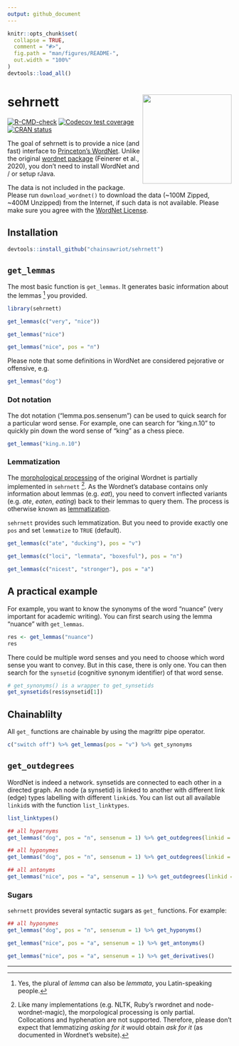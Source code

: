 ```yaml
---
output: github_document
---
```


<!-- README.md is generated from README.Rmd. Please edit that file -->

```r
knitr::opts_chunk$set(
  collapse = TRUE,
  comment = "#>",
  fig.path = "man/figures/README-",
  out.width = "100%"
)
devtools::load_all()
```

# sehrnett <img src="man/figures/sehrnett_logo.svg" align="right" height="200" />

<!-- badges: start -->
[![R-CMD-check](https://github.com/chainsawriot/sehrnett/workflows/R-CMD-check/badge.svg)](https://github.com/chainsawriot/sehrnett/actions)
[![Codecov test coverage](https://codecov.io/gh/chainsawriot/sehrnett/branch/master/graph/badge.svg)](https://app.codecov.io/gh/chainsawriot/sehrnett?branch=master)
[![CRAN status](https://www.r-pkg.org/badges/version/sehrnett)](https://CRAN.R-project.org/package=sehrnett)
<!-- badges: end -->

The goal of sehrnett is to provide a nice (and fast) interface to [Princeton's WordNet](https://wordnet.princeton.edu/). Unlike the original [wordnet package](https://cran.r-project.org/package=wordnet) (Feinerer et al., 2020), you don't need to install WordNet and / or setup rJava.

The data is not included in the package. Please run `download_wordnet()` to download the data (~100M Zipped, ~400M Unzipped) from the Internet, if such data is not available. Please make sure you agree with the [WordNet License](https://wordnet.princeton.edu/license-and-commercial-use).

## Installation

``` r
devtools::install_github("chainsawriot/sehrnett")
```

## `get_lemmas`

The most basic function is `get_lemmas`. It generates basic information about the lemmas [^1] you provided.

```r
library(sehrnett)
```

```r
get_lemmas(c("very", "nice"))
```

```r
get_lemmas("nice")
```

```r
get_lemmas("nice", pos = "n")
```

Please note that some definitions in WordNet are considered pejorative or offensive, e.g. 

```r
get_lemmas("dog")
```

### Dot notation

The dot notation ("lemma.pos.sensenum") can be used to quick search for a particular word sense. For example, one can search for "king.n.10" to quickly pin down the word sense of "king" as a chess piece.

```r
get_lemmas("king.n.10")
```

### Lemmatization

The [morphological processing](https://wordnet.princeton.edu/documentation/morphy7wn) of the original Wordnet is partially implemented in `sehrnett` [^2]. As the Wordnet's database contains only information about lemmas (e.g. *eat*), you need to convert inflected variants (e.g. *ate*, *eaten*, *eating*) back to their lemmas to query them. The process is otherwise known as [lemmatization](https://en.wikipedia.org/wiki/Lemmatisation).

`sehrnett` provides such lemmatization. But you need to provide exactly one `pos` and set `lemmatize` to `TRUE` (default).

```r
get_lemmas(c("ate", "ducking"), pos = "v")
```

```r
get_lemmas(c("loci", "lemmata", "boxesful"), pos = "n")
```

```r
get_lemmas(c("nicest", "stronger"), pos = "a")
```


## A practical example

For example, you want to know the synonyms of the word "nuance" (very important for academic writing). You can first search using the lemma "nuance" with `get_lemmas`.

```r
res <- get_lemmas("nuance")
res
```

There could be multiple word senses and you need to choose which word sense you want to convey. But in this case, there is only one. You can then search for the `synsetid` (cognitive synonym identifier) of that word sense.

```r
# get_synonyms() is a wrapper to get_synsetids
get_synsetids(res$synsetid[1])
```

## Chainablilty

All `get_` functions are chainable by using the magrittr pipe operator.

```r
c("switch off") %>% get_lemmas(pos = "v") %>% get_synonyms
```

## `get_outdegrees`

WordNet is indeed a network. synsetids are connected to each other in a directed graph. An node (a synsetid) is linked to another with different link (edge) types labelling with different `linkid`s. You can list out all available `linkid`s with the function `list_linktypes`.

```r
list_linktypes()
```

```r
## all hypernyms
get_lemmas("dog", pos = "n", sensenum = 1) %>% get_outdegrees(linkid = 1)
```

```r
## all hyponymes
get_lemmas("dog", pos = "n", sensenum = 1) %>% get_outdegrees(linkid = 2)
```

```r
## all antonyms
get_lemmas("nice", pos = "a", sensenum = 1) %>% get_outdegrees(linkid = 30)
```

### Sugars

`sehrnett` provides several syntactic sugars as `get_` functions. For example:

```r
## all hyponymes
get_lemmas("dog", pos = "n", sensenum = 1) %>% get_hyponyms()
```

```r
get_lemmas("nice", pos = "a", sensenum = 1) %>% get_antonyms()
```

```r
get_lemmas("nice", pos = "a", sensenum = 1) %>% get_derivatives()
```

---

[^1]: Yes, the plural of *lemma* can also be *lemmata*, you Latin-speaking people. 

[^2]: Like many implementations (e.g. NLTK, Ruby's rwordnet and node-wordnet-magic), the morpological processing is only partial. Collocations and hyphenation are not supported. Therefore, please don't expect that lemmatizing *asking for it* would obtain *ask for it* (as documented in Wordnet's website).
